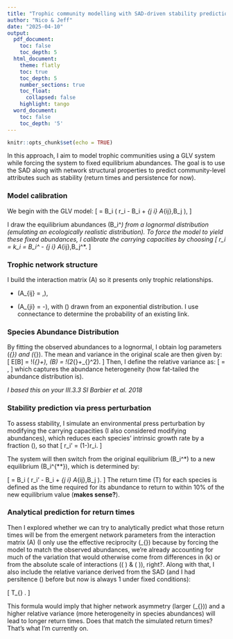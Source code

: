 ```yaml
---
title: "Trophic community modelling with SAD-driven stability predictions"
author: "Nico & Jeff"
date: "2025-04-10"
output:
  pdf_document:
    toc: false
    toc_depth: 5
  html_document:
    theme: flatly
    toc: true
    toc_depth: 5
    number_sections: true
    toc_float:
      collapsed: false
    highlight: tango
  word_document:
    toc: false
    toc_depth: '5'
---
```


```r
knitr::opts_chunk$set(echo = TRUE)
```

In this approach, I aim to model trophic communities using a GLV system while forcing the system to fixed equilibrium abundances. The goal is to use the SAD along with network structural properties to predict community-level attributes such as stability (return times and persistence for now).

### Model calibration

We begin with the GLV model:
\[
\frac{dB_i}{dt} = B_i \left( r_i - B_i + \sum_{j \neq i} A_{ij}\,B_j \right),
\]

I draw the equilibrium abundances \(B_i^*\) from a lognormal distribution (emulating an ecologically realistic distribution). To force the model to yield these fixed abundances, I calibrate the carrying capacities by choosing
\[
r_i = k_i = B_i^* - \sum_{j \neq i} A_{ij}\,B_j^*.
\]

### Trophic network structure

I build the interaction matrix \(A\) so it presents only trophic relationships.

- \(A_{ij} = \varepsilon\,\beta\),

- \(A_{ji} = -\beta\),
with \(\beta\) drawn from an exponential distribution. I use connectance to determine the probability of an existing link.

### Species Abundance Distribution

By fitting the observed abundances to a lognormal, I obtain log parameters \(\mu_{\text{log}}\) and \(\sigma_{\text{log}}\). The mean and variance in the original scale are then given by:
\[
E[B] = \exp\!\Bigl(\mu_{\text{log}}+\frac{\sigma_{\text{log}}^2}{2}\Bigr), \quad \operatorname{Var}(B) = \exp\!\Bigl(2\mu_{\text{log}}+\sigma_{\text{log}}^2\Bigr)\Bigl[\exp(\sigma_{\text{log}}^2)-1\Bigr].
\]
Then, I define the relative variance as:
\[
\text{RelVar} = \frac{\operatorname{Var}(B)}{[E(B)]^2},
\]
which captures the abundance heterogeneity (how fat-tailed the abundance distribution is).

*I based this on your III.3.3 SI Barbier et al. 2018*

### Stability prediction via press perturbation

To assess stability, I simulate an environmental press perturbation by modifying the carrying capacities (I also considered modifying abundances), which reduces each species’ intrinsic growth rate by a fraction \(\delta\), so that
\[
r_i' = (1-\delta)r_i.
\]

The system will then switch from the original equilibrium \(B_i^*\) to a new equilibrium \(B_i^{**}\), which is determined by:

\[
\frac{dB_i}{dt} = B_i \left( r_i' - B_i + \sum_{j \neq i} A_{ij}\,B_j \right).
\]
The return time \(T\) for each species is defined as the time required for its abundance to return to within 10% of the new equilibrium value (**makes sense?**).

### Analytical prediction for return times

Then I explored whether we can try to analytically predict what those return times will be from the emergent network parameters from the interaction matrix \(A\) (I only use the effective reciprocity \(\gamma_{\rm eff}\) because by forcing the model to match the observed abundances, we're already accounting for much of the variation that would otherwise come from differences in \(k\) or from the absolute scale of interactions (\( \mu \) & \( \sigma \)), right?. Along with that, I also include the relative variance derived from the SAD (and I had persitence \(\phi\) before but now is always 1 under fixed conditions):

\[
T_{\text{pred}} \approx \frac{1}{1 - \phi\,\gamma_{\rm eff}\,\text{RelVar}}.
\]

This formula would imply that higher network asymmetry (larger \(\gamma_{\rm eff}\)) and a higher relative variance (more heterogeneity in species abundances) will lead to longer return times. Does that match the simulated return times? That's what I'm currently on. 


